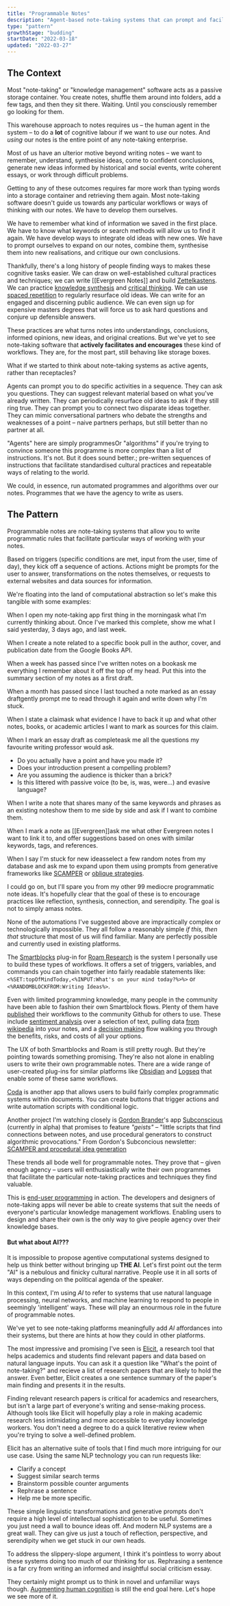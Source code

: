 ```yaml
---
title: "Programmable Notes"
description: "Agent-based note-taking systems that can prompt and facilitate custom workflows"
type: "pattern"
growthStage: "budding"
startDate: "2022-03-18"
updated: "2022-03-27"
---
```


<h2 className="micro">The Context</h2>

Most "note-taking" or "knowledge management" software acts as a passive storage container. You create notes, shuffle them around into folders, add a few tags, and then they sit there. Waiting. Until you consciously remember go looking for them.

This warehouse approach to notes requires us – the human agent in the system – to do a **lot** of cognitive labour if we want to _use_ our notes. And _using_ our notes is the entire point of any note-taking enterprise.

Most of us have an ulterior motive beyond writing notes – we want to remember, understand, synthesise ideas, come to confident conclusions, generate new ideas informed by historical and social events, write coherent essays, or work through difficult problems.

Getting to any of these outcomes requires far more work than typing words into a storage container and retrieving them again. Most note-taking software doesn't guide us towards any particular workflows or ways of thinking with our notes. We have to develop them ourselves.

We have to remember what kind of information we saved in the first place. We have to know what keywords or search methods will allow us to find it again. We have develop ways to integrate old ideas with new ones. We have to prompt ourselves to expand on our notes, combine them, synthesise them into new realisations, and critique our own conclusions.

Thankfully, there's a long history of people finding ways to makes these cognitive tasks easier. We can draw on well-established cultural practices and techniques; we can write [[Evergreen Notes]] and build [Zettelkastens](https://zettelkasten.de/posts/overview/). We can practice [knowledge synthesis](https://oasislab.pubpub.org/pub/54t0y9mk/release/3) and [critical thinking](https://en.wikipedia.org/wiki/Critical_thinking). We can use [spaced repetition](https://notes.andymatuschak.org/z7iCjRziX6V6unNWL81yc2dJicpRw2Cpp9MfQ?stackedNotes=z2gqazXUkf9qyFjMQg4W3dw6yegnAJszvDywN) to regularly resurface old ideas. We can write for an engaged and discerning public audience. We can even sign up for expensive masters degrees that will force us to ask hard questions and conjure up defensible answers.

These practices are what turns notes into understandings, conclusions, informed opinions, new ideas, and original creations. But we've yet to see note-taking software that **actively facilitates and encourages** these kind of workflows. They are, for the most part, still behaving like storage boxes.

What if we started to think about note-taking systems as active agents, rather than receptacles?

Agents can prompt you to do specific activities in a sequence. They can ask you questions. They can suggest relevant material based on what you've already written. They can periodically resurface old ideas to ask if they still ring true. They can prompt you to connect two disparate ideas together. They can mimic conversational partners who debate the strengths and weaknesses of a point – naive partners perhaps, but still better than no partner at all.

"Agents" here are simply programmes<Footnote idName={1}>Or "algorithms" if you're trying to convince someone this programme is more complex than a list of instructions. It's not. But it does sound better.</Footnote>; pre-written sequences of instructions that facilitate standardised cultural practices and repeatable ways of relating to the world.

We could, in essence, run automated programmes and algorithms over our notes. Programmes that we have the agency to write as users.

<Spacer size="small" />

<h2 className="micro">The Pattern</h2>

Programmable notes are note-taking systems that allow you to write programmatic rules that facilitate particular ways of working with your notes.

Based on triggers (specific conditions are met, input from the user, time of day), they kick off a sequence of actions. Actions might be prompts for the user to answer, transformations on the notes themselves, or requests to external websites and data sources for information.

We're floating into the land of computational abstraction so let's make this tangible with some examples:

<SimpleCard alignLeft padding="var(--space-s) var(--space-l) var(--space-m)">

When <NoteTrigger>I open my note-taking app first thing in the morning</NoteTrigger><NoteAction>ask what I'm currently thinking about. Once I've marked this complete, show me what I said yesterday, 3 days ago, and last week.</NoteAction>

</SimpleCard>

<SimpleCard alignLeft padding="var(--space-s) var(--space-l) var(--space-m)">

When <NoteTrigger>I create a note related to a specific book</NoteTrigger><NoteAction> pull in the author, cover, and publication date from the Google Books API.</NoteAction>

</SimpleCard>

<SimpleCard alignLeft padding="var(--space-s) var(--space-l) var(--space-m)">

When <NoteTrigger>a week has passed since I've written notes on a book</NoteTrigger><NoteAction>ask me everything I remember about it off the top of my head. Put this into the summary section of my notes as a first draft.</NoteAction>

</SimpleCard>

<SimpleCard alignLeft padding="var(--space-s) var(--space-l) var(--space-m)">

When <NoteTrigger>a month has passed since I last touched a note marked as an essay draft</NoteTrigger><NoteAction>gently prompt me to read through it again and write down why I'm stuck.</NoteAction>

</SimpleCard>

<SimpleCard alignLeft padding="var(--space-s) var(--space-l) var(--space-m)">

When <NoteTrigger>I state a claim</NoteTrigger><NoteAction>ask what evidence I have to back it up and what other notes, books, or academic articles I want to mark as sources for this claim.</NoteAction>

</SimpleCard>

<SimpleCard alignLeft padding="var(--space-s) var(--space-l) var(--space-xs)">

When <NoteTrigger>I mark an essay draft as complete</NoteTrigger><NoteAction>ask me all the questions my favourite writing professor would ask.</NoteAction>

- Do you actually have a point and have you made it?
- Does your introduction present a compelling problem?
- Are you assuming the audience is thicker than a brick?
- Is this littered with passive voice (to be, is, was, were...) and evasive language?

</SimpleCard>

<SimpleCard alignLeft padding="var(--space-s) var(--space-l) var(--space-m)">

When <NoteTrigger>I write a note that shares many of the same keywords and phrases as an existing note</NoteTrigger><NoteAction>show them to me side by side and ask if I want to combine them.</NoteAction>

</SimpleCard>

<SimpleCard alignLeft padding="var(--space-s) var(--space-l) var(--space-m)">

When <NoteTrigger>I mark a note as [[Evergreen]]</NoteTrigger><NoteAction>ask me what other Evergreen notes I want to link it to, and offer suggestions based on ones with similar keywords, tags, and references.</NoteAction>

</SimpleCard>

<SimpleCard alignLeft padding="var(--space-s) var(--space-l) var(--space-m)">

When <NoteTrigger>I say I'm stuck for new ideas</NoteTrigger><NoteAction>select a few random notes from my database and ask me to expand upon them using prompts from generative frameworks like [SCAMPER](https://en.wikipedia.org/wiki/SCAMPER) or [oblique strategies](https://en.wikipedia.org/wiki/Oblique_Strategies).</NoteAction>

</SimpleCard>

I could go on, but I'll spare you from my other 99 mediocre programmatic note ideas. It's hopefully clear that the goal of these is to encourage practices like reflection, synthesis, connection, and serendipity. The goal is not to simply amass notes.

None of the automations I've suggested above are impractically complex or technologically impossible. They all follow a reasonably simple _if this, then that_ structure that most of us will find familiar. Many are perfectly possible and currently used in existing platforms.

The [Smartblocks](https://roamjs.com/extensions/roam42/smartblocks) plug-in for [Roam Research](https://roamresearch.com/) is the system I personally use to build these types of workflows. It offers a set of triggers, variables, and commands you can chain together into fairly readable statements like: `<%SET:topOfMindToday,<%INPUT:What's on your mind today?%>%>` or `<%RANDOMBLOCKFROM:Writing Ideas%>`.

Even with limited programming knowledge, many people in the community have been able to fashion their own Smartblock flows. Plenty of them have [published](https://github.com/dvargas92495/SmartBlocks/issues?q=is%3Aopen+is%3Aissue+label%3ASmartBlock) their workflows to the community Github for others to use. These include [sentiment analysis](https://github.com/dvargas92495/SmartBlocks/issues/171) over a selection of text, pulling data [from wikipedia](https://github.com/dvargas92495/SmartBlocks/issues/42) into your notes, and a [decision making](https://github.com/dvargas92495/SmartBlocks/issues/88) flow walking you through the benefits, risks, and costs of all your options.

The UX of both Smartblocks and Roam is still pretty rough. But they're pointing towards something promising. They're also not alone in enabling users to write their own programmable notes. There are a wide range of user-created plug-ins for similar platforms like [Obsidian](https://obsidian.md/plugins) and [Logseq](https://logseqweekly.com/plugins/) that enable some of these same workflows.

[Coda](https://coda.io/) is another app that allows users to build fairly complex programmatic systems within documents. You can create buttons that trigger actions and write automation scripts with conditional logic.

<ImageFrame
  width="1200"
  src="https://res.cloudinary.com/dxj9qr5gj/image/upload/c_scale,f_auto,q_auto:good,w_1200/v1647715244/maggieappleton.com/patterns/coda-2_wtvyeo.jpg"
  alt="The Coda interface with customisable buttons and an open sidebar for creating automation rules"
/>

Another project I'm watching closely is [Gordon Brander](https://gordonbrander.com/)'s app [Subconscious](https://subconscious.substack.com/p/launching-subconscious-alpha-1?s=r) (currently in alpha) that promises to feature _"geists"_ – "little scripts that find connections between notes, and use procedural generators to construct algorithmic provocations." <Footnote idName={2}>From Gordon's Subconcious newsletter: [SCAMPER and procedural idea generation](https://subconscious.substack.com/p/scamper?s=r)</Footnote>

These trends all bode well for programmable notes. They prove that – given enough agency – users will enthusiastically write their own programmes that facilitate the particular note-taking practices and techniques they find valuable.

This is [end-user programming](https://www.inkandswitch.com/end-user-programming/) in action. The developers and designers of note-taking apps will never be able to create systems that suit the needs of everyone's particular knowledge management workflows. Enabling users to design and share their own is the only way to give people agency over their knowledge bases.

#### But what about AI???

It is impossible to propose agentive computational systems designed to help us think better without bringing up **THE AI**. Let's first point out the term "AI" is a nebulous and finicky cultural narrative. People use it in all sorts of ways depending on the political agenda of the speaker.

In this context, I'm using _AI_ to refer to systems that use natural language processing, neural networks, and machine learning to respond to people in seemingly 'intelligent' ways. These will play an enourmous role in the future of programmable notes.

We've yet to see note-taking platforms meaningfully add _AI_ affordances into their systems, but there are hints at how they could in other platforms.

The most impressive and promising I've seen is [Elicit](https://elicit.org/), a research tool that helps academics and students find relevant papers and data based on natural language inputs. You can ask it a question like "What's the point of note-taking?" and recieve a list of research papers that are likely to hold the answer. Even better, Elicit creates a one sentence summary of the paper's main finding and presents it in the results.

<ImageFrame
  width="1200"
  src="https://res.cloudinary.com/dxj9qr5gj/image/upload/v1647728451/maggieappleton.com/patterns/elicit3_1_whsaop.png"
  alt="Elicit search results showing summaries and titles of relevant papers"
  showalt
/>

Finding relevant research papers is critical for academics and researchers, but isn't a large part of everyone's writing and sense-making process. <Footnote idName={3}>Although tools like Elicit will hopefully play a role in making academic research less intimidating and more accessible to everyday knowledge workers. You don't need a degree to do a quick literative review when you're trying to solve a well-defined problem.</Footnote>

Elicit has an alternative suite of tools that I find much more intriguing for our use case. Using the same NLP technology you can run requests like:

- Clarify a concept
- Suggest similar search terms
- Brainstorm possible counter arguments
- Rephrase a sentence
- Help me be more specific.

<ImageFrame
  margin="var(--space-s) auto var(--space-s)"
  width="1200"
  src="https://res.cloudinary.com/dxj9qr5gj/image/upload/v1647850074/maggieappleton.com/patterns/elicit4_g1q0zz.png"
  alt="Elicit suggesting possible counterarguments to a provided claim"
/>

<ImageFrame
  width="1200"
  margin="0 auto var(--space-xl)"
  src="https://res.cloudinary.com/dxj9qr5gj/image/upload/v1647726850/maggieappleton.com/patterns/elicit1_1_lcwpel.png"
  alt="Elicit suggesting ways to rephrase a sentence"
/>

These simple linguistic transformations and generative prompts don't require a high level of intellectual sophistication to be useful. Sometimes you just need a wall to bounce ideas off. And modern NLP systems are a great wall. They can give us just a touch of reflection, perspective, and serendipity when we get stuck in our own heads.

To address the slippery-slope argument, I think it's pointless to worry about these systems doing too much of our thinking for us. Rephrasing a sentence is a far cry from writing an informed and insightful social criticism essay.

They certainly might prompt us to think in novel and unfamiliar ways though. [Augmenting human cognition](https://www.dougengelbart.org/content/view/138/) is still the end goal here. Let's hope we see more of it.

<References>
  <ReferencesLink
    title="True Algorithms of Thought Have Arrived"
    href="https://www.cortexfutura.com/algorithms-of-thought-have-arrived/"
    author="Cortex Futura"
  />
  <ReferencesLink
    title="Spaced repetition systems to program attention"
    href="https://notes.andymatuschak.org/Spaced_repetition_systems_can_be_used_to_program_attention"
    author="Andy Matuschak"
  />
</References>
